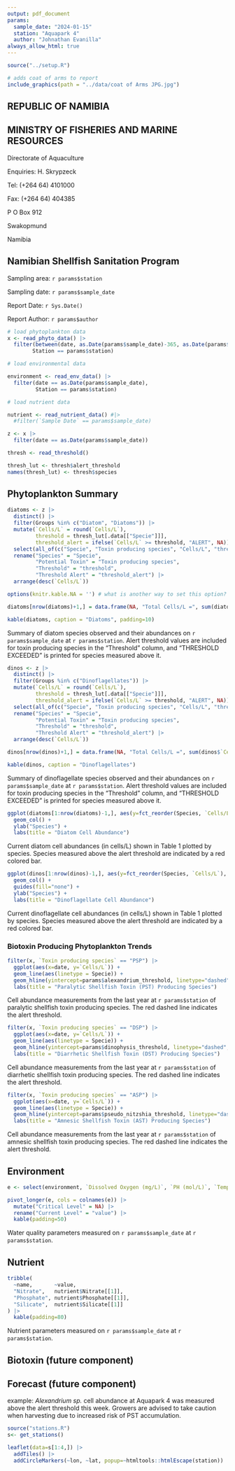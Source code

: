 ```yaml
---
output: pdf_document
params:
  sample_date: "2024-01-15"
  station: "Aquapark 4"
  author: "Johnathan Evanilla"
always_allow_html: true
---
```



```r
source("../setup.R")
```


```r
# adds coat of arms to report
include_graphics(path = "../data/coat of Arms JPG.jpg")
```


## REPUBLIC OF NAMIBIA

## MINISTRY OF FISHERIES AND MARINE RESOURCES



Directorate of Aquaculture

Enquiries: H. Skrypzeck

Tel: (+264 64) 4101000

Fax: (+264 64) 404385

P O Box 912

Swakopmund

Namibia


## Namibian Shellfish Sanitation Program


Sampling area:  `r params$station`

Sampling date: `r params$sample_date`

Report Date: `r Sys.Date()`

Report Author: `r params$author`





\pagebreak



```r
# load phytoplankton data
x <- read_phyto_data() |>
  filter(between(date, as.Date(params$sample_date)-365, as.Date(params$sample_date)),
        Station == params$station)
```


```r
# load environmental data

environment <- read_env_data() |>
  filter(date == as.Date(params$sample_date),
         Station == params$station)
```

```r
# load nutrient data

nutrient <- read_nutrient_data() #|>
  #filter(`Sample Date` == params$sample_date)
```


```r
z <- x |>
  filter(date == as.Date(params$sample_date))
```


```r
thresh <- read_threshold()

thresh_lut <- thresh$alert_threshold
names(thresh_lut) <- thresh$species
```


## Phytoplankton Summary

```r
diatoms <- z |>
  distinct() |>
  filter(Groups %in% c("Diatom", "Diatoms")) |>
  mutate(`Cells/L` = round(`Cells/L`),
         threshold = thresh_lut[.data[["Specie"]]],
         threshold_alert = ifelse(`Cells/L` >= threshold, "ALERT", NA)) |>
  select(all_of(c("Specie", "Toxin producing species", "Cells/L", "threshold", "threshold_alert"))) |>
  rename("Species" = "Specie", 
         "Potential Toxin" = "Toxin producing species",
         "Threshold" = "threshold",
         "Threshold Alert" = "threshold_alert") |>
  arrange(desc(`Cells/L`))
```


```r
options(knitr.kable.NA = '') # what is another way to set this option?

diatoms[nrow(diatoms)+1,] = data.frame(NA, "Total Cells/L =", sum(diatoms$`Cells/L`), NA, NA)

kable(diatoms, caption = "Diatoms", padding=10)
```
Summary of diatom species observed and their abundances on `r params$sample_date` at `r params$station`. Alert threshold values are included for toxin producing species in the "Threshold" column, and "THRESHOLD EXCEEDED" is printed for species measured above it. 


```r
dinos <- z |>
  distinct() |>
  filter(Groups %in% c("Dinoflagellates")) |>
  mutate(`Cells/L` = round(`Cells/L`),
         threshold = thresh_lut[.data[["Specie"]]],
         threshold_alert = ifelse(`Cells/L` >= threshold, "ALERT", NA)) |>
  select(all_of(c("Specie", "Toxin producing species", "Cells/L", "threshold", "threshold_alert"))) |>
  rename("Species" = "Specie", 
         "Potential Toxin" = "Toxin producing species",
         "Threshold" = "threshold",
         "Threshold Alert" = "threshold_alert") |>
  arrange(desc(`Cells/L`))
```


```r
dinos[nrow(dinos)+1,] = data.frame(NA, "Total Cells/L =", sum(dinos$`Cells/L`), NA, NA)

kable(dinos, caption = "Dinoflagellates")
```
Summary of dinoflagellate species observed and their abundances on `r params$sample_date` at `r params$station`. Alert threshold values are included for toxin producing species in the "Threshold" column, and "THRESHOLD EXCEEDED" is printed for species measured above it. 


\pagebreak


```r
ggplot(diatoms[1:nrow(diatoms)-1,], aes(y=fct_reorder(Species, `Cells/L`), x=`Cells/L`)) + 
  geom_col() +
  ylab("Species") +
  labs(title = "Diatom Cell Abundance")
```
Current diatom cell abundances (in cells/L) shown in Table 1 plotted by species. Species measured above the alert threshold are indicated by a red colored bar. 

```r
ggplot(dinos[1:nrow(dinos)-1,], aes(y=fct_reorder(Species, `Cells/L`), x=`Cells/L`, fill=`Threshold Alert`)) + 
  geom_col() + 
  guides(fill="none") +
  ylab("Species") +
  labs(title = "Dinoflagellate Cell Abundance")
```
Current dinoflagellate cell abundances (in cells/L) shown in Table 1 plotted by species. Species measured above the alert threshold are indicated by a red colored bar. 


\pagebreak




### Biotoxin Producing Phytoplankton Trends


```r
filter(x, `Toxin producing species` == "PSP") |>
  ggplot(aes(x=date, y=`Cells/L`)) +
  geom_line(aes(linetype = Specie)) +
  geom_hline(yintercept=params$alexandrium_threshold, linetype="dashed", color="red") +
  labs(title = "Paralytic Shellfish Toxin (PST) Producing Species")
```

Cell abundance measurements from the last year at `r params$station` of paralytic shellfish toxin producing species. The red dashed line indicates the alert threshold.

```r
filter(x, `Toxin producing species` == "DSP") |>
  ggplot(aes(x=date, y=`Cells/L`)) +
  geom_line(aes(linetype = Specie)) +
  geom_hline(yintercept=params$dinophysis_threshold, linetype="dashed", color="red") +
  labs(title = "Diarrhetic Shellfish Toxin (DST) Producing Species")
```

Cell abundance measurements from the last year at `r params$station` of diarrhetic shellfish toxin producing species. The red dashed line indicates the alert threshold.

```r
filter(x, `Toxin producing species` == "ASP") |>
  ggplot(aes(x=date, y=`Cells/L`)) +
  geom_line(aes(linetype = Specie)) +
  geom_hline(yintercept=params$pseudo_nitzshia_threshold, linetype="dashed", color="red") +
  labs(title = "Amnesic Shellfish Toxin (AST) Producing Species")
```

Cell abundance measurements from the last year at `r params$station` of amnesic shellfish toxin producing species. The red dashed line indicates the alert threshold.




\pagebreak

## Environment

```r
e <- select(environment, `Dissolved Oxygen (mg/L)`, `PH (mol/L)`, `Temperature (°C)`) 

pivot_longer(e, cols = colnames(e)) |>
  mutate("Critical Level" = NA) |>
  rename("Current Level" = "value") |>
  kable(padding=50)
```

Water quality parameters measured on `r params$sample_date` at `r params$station`.

## Nutrient

```r
tribble(
  ~name,       ~value,
  "Nitrate",   nutrient$Nitrate[[1]],
  "Phosphate", nutrient$Phosphate[[1]],
  "Silicate",  nutrient$Silicate[[1]]
) |>
  kable(padding=80)
```

Nutrient parameters measured on `r params$sample_date` at `r params$station`.


## Biotoxin (future component)



## Forecast (future component)

example: *Alexandrium sp.* cell abundance at Aquapark 4 was measured above the alert threshold this week. Growers are advised to take caution when harvesting due to increased risk of PST accumulation. 


```r
source("stations.R")
s<- get_stations()

leaflet(data=s[1:4,]) |> 
  addTiles() |>
  addCircleMarkers(~lon, ~lat, popup=~htmltools::htmlEscape(station))
```

\textcolor{red}{Please note: Some of the phytoplankton from the genera Dinophysis and Pseudo-nitzschia can potentially produce biotoxins. The biotoxin produced by the particular species is indicated in the "Potential Toxin" column, however this does not mean that the toxin is present. Only biotoxin tests can confirm the presence or absence of toxin.}


